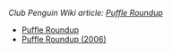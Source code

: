 ''Club Penguin Wiki article: [[clubpenguinwiki:Puffle Roundup|Puffle Roundup]]''

*[[Media:Roundup.swf|Puffle Roundup]]
*[[Media:PuffleRoundup2006.swf|Puffle Roundup (2006)]]
